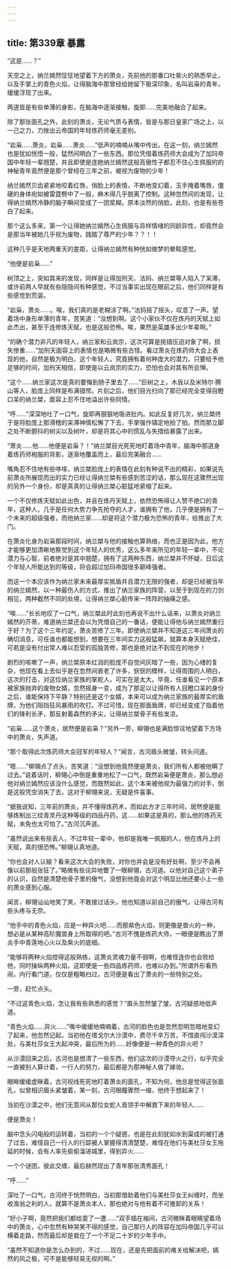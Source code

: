 ```yaml
---
---
---
```

title: 第339章 暴露
---



“这是……？”

天空之上，纳兰嫣然怔怔地望着下方的萧炎，先前他的那番口吐紫火的熟悉举止，以及手掌上的青色火焰，让得脑海中那曾经给她留下极深印象，名叫岩枭的青年，缓缓浮现了出来。

两道皆是有些单薄的身影，在脑海中逐渐接触，旋即……完美地融合了起来。

除了那张面孔之外，此刻的萧炎，无论气质与表情，皆是与那日皇家广场之上，以一己之力，力挫出云帝国的年轻炼药师毫无差别。

“岩枭……萧炎，岩枭……萧炎……”低声的喃喃从嘴中传出，在这一刻，纳兰嫣然也是犹如恍悟一般，猛然间明白了一些东西。那位凭借着炼药师大会成为了加玛帝国中年轻一辈翘楚，并且即使是连她纳兰嫣然这般高傲性子都忍不住心生佩服的的神秘青年竟然便是那个曾经在三年之前，被视为废物的少年！

纳兰嫣然贝齿紧紧地咬着红唇，俏脸上的表情，不断地变幻着，玉手掩着嘴唇，僵硬的身体宛如被雷霆劈中了一般，麻木得几乎脱离了控制。这种忽然间的发现，让得纳兰嫣然冷静的脑子瞬间变成了一团浆糊，原本淡然的俏脸，此刻，也是有些苍白了起来。

那个这么多来，第一个让得她纳兰嫣然心生佩服与异样情绪的同龄异性，却竟然会是那当年被她几乎视为废物，践踏了尊严的少年？？！！

这种几乎是天地两重天的差距，让得纳兰嫣然有种恍如做梦的晕眩感觉。

“他便是岩枭……”

树顶之上，突如其来的发现，同样是让得加刑天、法犸、纳兰桀等人陷入了呆滞，或许前两人早就有些隐隐间有种感觉，不过当事实出现在眼前之后，他们同样是有些感觉到荒诞。

“岩枭，萧炎……。唉，我们真的是老糊涂了啊。”法犸摇了摇头，叹息了一声。望着场中身形单薄的青年，苦笑道：“没想到啊。这个小家伙不仅在炼丹的天赋上如此杰出，甚至于连修炼天赋，也是这般恐怖。唉，果然是英雄多出少年辈啊。”

“的确个潜力非凡的年轻人，纳兰家和云岚宗，这次可算是挑错压迫对象了啊，损失惨重……”加刑天面容上的表情也是略微有些古怪。看过萧炎在炼药师大会上表现的他，自然是极为明白。这个年轻人，究竟拥有着何种庞大的潜力。只要给予他足够的时间，加刑天相信，即使是以云岚宗的实力，恐怕也会对其有所忌惮。

“这个……纳兰家这次是真的要悔到肠子里去了……”巨树之上，木辰以及米特尔·腾山等人，脸庞上同样是布满错愕。片刻之后，他们目光扫向了那已经完全变得目瞪口呆的纳兰桀，面容上忍不住地溢出许些同情。

“呼……”深深地吐了一口气，旋即再狠狠地吸进肚内。如此反复好几次，纳兰桀终于是将脸庞上那滑稽的呆滞神情松懈了下去，手掌强作镇定地拍了拍。然而那立脚之处不断颤抖的树尖以及树叶，却是将其心中的慌乱与失措给暴露了出来。

“萧炎……他……他便是岩枭？！”纳兰桀目光死死地盯着场中青年，脑海中那道身着炼药师袍服的背影，逐渐地覆盖而上，最后完美融合……

嘴角忍不住地有些哆嗦，纳兰桀脸庞上的表情在此刻有种说不出的精彩，如果说先前萧炎所展现而出的实力已经让得纳兰桀有些感到苦涩的话，那么现在这骤然出现的另外一个身份，却是真真的让得纳兰桀心脏猛地紧缩了起来。

一个不仅修炼天赋如此出色，并且在炼丹天赋上，依然恐怖得让人赞不绝口的青年，这种人，几乎是任何大势力争先抢夺的人才，谁拥有了他，几乎便是拥有了一个未来的超级强者，而他纳兰家……却是将这个潜力极为恐怖的青年，给推出了大门。

在萧炎化身为岩枭那段时间，纳兰桀与他的接触也算熟络，而也正是因为此，他方才能够更加清晰地察觉到这个年轻人的优秀，这么多年来所见的年轻一辈中，不论潜力与心智，前者绝对是其中翘楚，拥有了这两种东西，纳兰桀并不怀疑，日后这个年轻人所能达到的等级，将会超过加玛帝国很多巅峰强者。

而这一个本应该作为纳兰家未来最厚实抵盾并且潜力无限的强者，却是已经被当年的纳兰嫣然，以一种最伤人的方式，推出了纳兰家族的阵营，以至于到现在的刀剑相见，两种截然不同的处境，让得纳兰桀心脏传来一阵阵的抽痛之感。

“唉……”长长地叹了一口气，纳兰桀此时此刻也再说不出什么话来，以萧炎对纳兰嫣然的芥蒂，难道纳兰桀还会以为凭借自己的一番话，便能让得他与纳兰嫣然重归于好？为了这个三年约定，萧炎苦修了三年。即使纳兰桀并不知道这三年间萧炎的确切消息，可任谁也都能想到，想要在三年间实力这般猛飙，就算本身天赋绝佳，可若是没有付出常人难以忍受的孤独苦修，那也是绝对达不到现在的地步！

剧烈的咳嗽了一声，纳兰桀原本红润的脸庞不自觉间灰暗了一些，因为心绪的复杂，他现在看上去似乎是在忽然间衰老了许多，恹恹的模样，让得周围的人明白，这次的打击，对这位纳兰家族的掌舵人，可实在是太大。毕竟，任谁看见一个原本被家族抛弃的废物女婿，忽然摇身一变，成为了那足以让得所有人目瞪口呆的身份之后，谁能保持下平静？特别还是这个女婿，本来可以成为纳兰家族的最厚实的盾牌，为他们阻挡狂风暴雨的吹打。不过可惜，现在那面盾牌，却已经变成了指着他们的锋利长矛，那反射着森然的矛尖，让得纳兰桀骨子有些发凉。

“岩枭……这个萧炎，居然便是岩枭？”另外一旁，柳翎也是满脸惊诧地望着下方场中的萧炎，失声道。

“那个取得此次炼药师大会冠军的年轻人？”闻言，古河眉头微皱，转头问道。

“嗯……”柳翎点了点头，苦笑道：“没想到他竟然便是萧炎，我们所有人都被他瞒了过去。”说着话时，柳翎心中倒是重重地松了一口气，既然岩枭便是萧炎，那么想必他对纳兰嫣然应该没什么感觉，而既然如此，这个本来被他视为最强力的对手，倒是这般凭空消失了去，这对于柳翎来说，无疑是件喜事。

“据我说知，三年前的萧炎，并不懂得炼药术，而如此方才三年时间，居然便是能够炼制出三纹青灵丹这种等级的四品丹药，这……如果这是真的，那么他的炼药天赋，未免也太可怕了。”古河沉声道。

“虽然说出来有些丢人，不过年轻一辈中，他却是我唯一佩服的人，他在炼丹上的天赋，真的很恐怖。”柳翎认真地道。

“你也会对人认输？看来这次大会的失败，对你也并会是没有好处啊，至少不会再像以前那般张狂了。”略微有些诧异地瞥了一眼柳翎，古河道。以他对自己这个弟子的认识，自然是清楚他骨子里的傲气，没想到他竟会对这个明显比他还要小上一些的萧炎感到心服。

闻言，柳翎讪讪地笑了笑，不敢接过话头，他也知道以前自己的傲气，让得古河有些头疼与无奈。

“他手中的青色火焰，应是一种异火吧……而那紫色火焰，则更像是兽火的一种，想必是从某种高阶魔兽身上所取得的吧。”古河不愧是炼药大师，一眼便是瞧出了萧炎手中青莲地心火以及紫火的底细。

“能够将两种火焰控得这般熟练，这萧炎灵魂力量不弱啊，也难怪连你也会败给他，同时操纵两种火焰，这即使是一些四品炼药师，也难以办到。”所谓外形看热闹，内行看门道，仅仅是粗略扫过，古河便是看出了萧炎的一些特别之处。

一旁，赶忙点头。

“不过这青色火焰，怎让我有些熟悉的感觉？”眉头忽然皱了皱，古河疑惑地低声道。

“青色火焰……异火……”嘴中缓缓地喃喃着，古河的脸色也是忽然忽明忽暗地变幻了起来，他忽然记起，当初他在塔戈尔大沙漠中，费尽千辛万苦，不惜直闯沙漠深处，与美杜莎女王大起冲突，最后所为的……好像便是一种青色的异火吧？

从沙漠回来之后，古河也是想清了一些东西，他们这次的沙漠夺火之行，似乎完全一直被别人算计着，一行人的努力，最后都是为那神秘人做了嫁妆。

眼眸缓缓虚眯着，古河视线死死地盯着萧炎的面孔，不知为何，他总是觉得这张面孔，似曾相识眉头紧皱着，某一刻，古河眼瞳骤然一缩，他终于想起来了！

当初在沙漠之中，他们无意间从那位女蛇人首领手中解救下来的年轻人……

便是萧炎！

脑中念头闪电般的运转着，当初的一个个疑惑，也是在此刻犹如水到渠成的被打通了过去，难怪自己一行人的行踪被人掌握得清清楚楚，难怪在他们与美杜莎女王拖延的时候，会有人率先偷偷溜进城里，得到异火……

一个个谜团，彼此交缠，最后赫然现出了青年那张清秀面孔！

“呼……”

深吐了一口气，古河终于恍然明白，当初那借助着他们与美杜莎女王纠缠时，而坐收渔翁之利的人，就算不是萧炎本人，那也绝对与他有着不可推卸的关系！

“好小子啊，竟然把我们都给耍了一遭……”双手插在袖间，古河微眯着眼睛望着场中的萧炎，心中忽然有种哭笑不得的感觉，自己那行人的阵容在加玛帝国几乎可以横着走路，然而最后却是栽在了一个不足二十岁的少年手中。

“虽然不知道你是怎么办到的，不过……现在，还是先把面前的难关给解决吧，嫣然的风之极，可不是能够轻易无视的啊。”